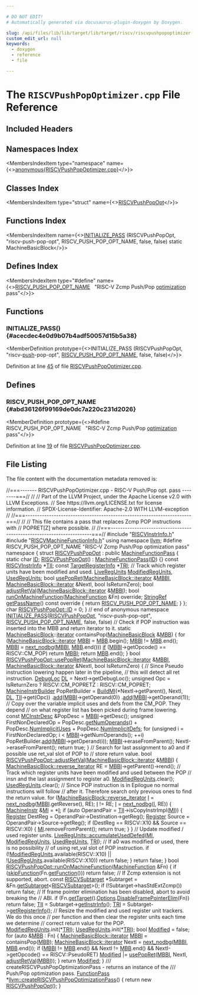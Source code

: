 ```yaml
---

# DO NOT EDIT!
# Automatically generated via docusaurus-plugin-doxygen by Doxygen.

slug: /api/files/lib/lib/target/lib/target/riscv/riscvpushpopoptimizer-cpp
custom_edit_url: null
keywords:
  - doxygen
  - reference
  - file

---
```





# The `RISCVPushPopOptimizer.cpp` File Reference

<DoxygenPage pluginConfig={pluginConfig}>



## Included Headers

<IncludesList>
<IncludesListItem
  filePath="RISCVInstrInfo.h"
  permalink="/docs/api/files/lib/lib/target/lib/target/riscv/riscvinstrinfo-h"
  isLocal="true" />
<IncludesListItem
  filePath="RISCVMachineFunctionInfo.h"
  permalink="/docs/api/files/lib/lib/target/lib/target/riscv/riscvmachinefunctioninfo-h"
  isLocal="true" />
</IncludesList>

## Namespaces Index

<MembersIndex>

<MembersIndexItem
  type="namespace"
  name={<><a href="/docs/api/namespaces/anonymous-riscvpushpopoptimizer-cpp-">anonymous&#123;RISCVPushPopOptimizer.cpp&#125;</a></>}>
</MembersIndexItem>

</MembersIndex>

## Classes Index

<MembersIndex>

<MembersIndexItem
  type="struct"
  name={<><a href="/docs/api/structs/anonymous-namespace-riscvpushpopoptimizer-cpp-/riscvpushpopopt">RISCVPushPopOpt</a></>}>
</MembersIndexItem>

</MembersIndex>

## Functions Index

<MembersIndex>

<MembersIndexItem
  name={<><a href="#acecdec4e0d9b07b4adf50057d15b5a38">INITIALIZE&#95;PASS</a> (RISCVPushPopOpt, &quot;riscv-push-pop-opt&quot;, RISCV&#95;PUSH&#95;POP&#95;OPT&#95;NAME, false, false) static MachineBasicBlock</>}>
</MembersIndexItem>

</MembersIndex>

## Defines Index

<MembersIndex>

<MembersIndexItem
  type="#define"
  name={<><a href="#abd36126f99169de0dc7a220c231d2026">RISCV&#95;PUSH&#95;POP&#95;OPT&#95;NAME</a>&nbsp;&nbsp;&nbsp;&quot;RISC-V Zcmp Push/Pop <a href="/docs/api/files/lib/lib/target/lib/target/hexagon/hexagonconstextenders-cpp/#a43d54efefb64441d158c7ee76c121c7a">optimization</a> pass&quot;</>}>
</MembersIndexItem>

</MembersIndex>


<SectionDefinition>

## Functions

### INITIALIZE&#95;PASS() {#acecdec4e0d9b07b4adf50057d15b5a38}

<MemberDefinition
  prototype={<>INITIALIZE&#95;PASS (RISCVPushPopOpt, &quot;riscv-<a href="/docs/api/files/lib/lib/remarks/bitstreamremarkserializer-cpp/#a720622fc32fd2435f7726d832d851ea6">push</a>-pop-opt&quot;, <a href="#abd36126f99169de0dc7a220c231d2026">RISCV&#95;PUSH&#95;POP&#95;OPT&#95;NAME</a>, false, false)</>}>

Definition at line <a href="#l00045">45</a> of file <a href="/docs/api/files/lib/lib/target/lib/target/riscv/riscvpushpopoptimizer-cpp">RISCVPushPopOptimizer.cpp</a>.
</MemberDefinition>

</SectionDefinition>

<SectionDefinition>

## Defines

### RISCV&#95;PUSH&#95;POP&#95;OPT&#95;NAME {#abd36126f99169de0dc7a220c231d2026}

<MemberDefinition
  prototype={<>#define RISCV&#95;PUSH&#95;POP&#95;OPT&#95;NAME&nbsp;&nbsp;&nbsp;&quot;RISC-V Zcmp Push/Pop <a href="/docs/api/files/lib/lib/target/lib/target/hexagon/hexagonconstextenders-cpp/#a43d54efefb64441d158c7ee76c121c7a">optimization</a> pass&quot;</>}>

Definition at line <a href="#l00019">19</a> of file <a href="/docs/api/files/lib/lib/target/lib/target/riscv/riscvpushpopoptimizer-cpp">RISCVPushPopOptimizer.cpp</a>.
</MemberDefinition>

</SectionDefinition>

## File Listing

The file content with the documentation metadata removed is:

<ProgramListing>

<Link id="l00001" /><CodeLine lineNumber="1"><span class="doxyHighlightComment">//===------- RISCVPushPopOptimizer.cpp - RISC-V Push/Pop opt. pass --------===//</span></CodeLine>
<Link id="l00002" /><CodeLine lineNumber="2"><span class="doxyHighlightComment">//</span></CodeLine>
<Link id="l00003" /><CodeLine lineNumber="3"><span class="doxyHighlightComment">// Part of the LLVM Project, under the Apache License v2.0 with LLVM Exceptions.</span></CodeLine>
<Link id="l00004" /><CodeLine lineNumber="4"><span class="doxyHighlightComment">// See https://llvm.org/LICENSE.txt for license information.</span></CodeLine>
<Link id="l00005" /><CodeLine lineNumber="5"><span class="doxyHighlightComment">// SPDX-License-Identifier: Apache-2.0 WITH LLVM-exception</span></CodeLine>
<Link id="l00006" /><CodeLine lineNumber="6"><span class="doxyHighlightComment">//</span></CodeLine>
<Link id="l00007" /><CodeLine lineNumber="7"><span class="doxyHighlightComment">//===----------------------------------------------------------------------===//</span></CodeLine>
<Link id="l00008" /><CodeLine lineNumber="8"><span class="doxyHighlightComment">//</span></CodeLine>
<Link id="l00009" /><CodeLine lineNumber="9"><span class="doxyHighlightComment">// This file contains a pass that replaces Zcmp POP instructions with</span></CodeLine>
<Link id="l00010" /><CodeLine lineNumber="10"><span class="doxyHighlightComment">// POPRET&#91;Z&#93; where possible.</span></CodeLine>
<Link id="l00011" /><CodeLine lineNumber="11"><span class="doxyHighlightComment">//</span></CodeLine>
<Link id="l00012" /><CodeLine lineNumber="12"><span class="doxyHighlightComment">//===----------------------------------------------------------------------===//</span></CodeLine>
<Link id="l00013" /><CodeLine lineNumber="13"></CodeLine>
<Link id="l00014" /><CodeLine lineNumber="14"><span class="doxyHighlightPreprocessor">#include &quot;<a href="/docs/api/files/lib/lib/target/lib/target/riscv/riscvinstrinfo-h">RISCVInstrInfo.h</a>&quot;</span></CodeLine>
<Link id="l00015" /><CodeLine lineNumber="15"><span class="doxyHighlightPreprocessor">#include &quot;<a href="/docs/api/files/lib/lib/target/lib/target/riscv/riscvmachinefunctioninfo-h">RISCVMachineFunctionInfo.h</a>&quot;</span></CodeLine>
<Link id="l00016" /><CodeLine lineNumber="16"></CodeLine>
<Link id="l00017" /><CodeLine lineNumber="17"><span class="doxyHighlightKeyword">using namespace </span><span class="doxyHighlight"><a href="/docs/api/namespaces/llvm">llvm</a>;</span></CodeLine>
<Link id="l00018" /><CodeLine lineNumber="18"></CodeLine>
<Link id="l00019" /><CodeLine lineNumber="19" lineLink="#abd36126f99169de0dc7a220c231d2026"><span class="doxyHighlightPreprocessor">#define RISCV&#95;PUSH&#95;POP&#95;OPT&#95;NAME &quot;RISC-V Zcmp Push/Pop optimization pass&quot;</span></CodeLine>
<Link id="l00020" /><CodeLine lineNumber="20"></CodeLine>
<Link id="l00021" /><CodeLine lineNumber="21" lineLink="/docs/api/namespaces/anonymous-riscvpushpopoptimizer-cpp-"><span class="doxyHighlightKeyword">namespace </span><span class="doxyHighlight">&#123;</span></CodeLine>
<Link id="l00022" /><CodeLine lineNumber="22" lineLink="/docs/api/structs/anonymous-namespace-riscvpushpopoptimizer-cpp-/riscvpushpopopt"><span class="doxyHighlightKeyword">struct </span><span class="doxyHighlight"><a href="/docs/api/structs/anonymous-namespace-riscvpushpopoptimizer-cpp-/riscvpushpopopt/#aca2deec271394d33c245586cde17acf7">RISCVPushPopOpt</a> : </span><span class="doxyHighlightKeyword">public</span><span class="doxyHighlight"> <a href="/docs/api/classes/llvm/machinefunctionpass/#a29c81d2386f4a727c6d33413807530c8">MachineFunctionPass</a> &#123;</span></CodeLine>
<Link id="l00023" /><CodeLine lineNumber="23" lineLink="/docs/api/structs/anonymous-namespace-riscvpushpopoptimizer-cpp-/riscvpushpopopt/#ac82fb11a7eeb914639dca284e7ea9cb8"><span class="doxyHighlight">  </span><span class="doxyHighlightKeyword">static</span><span class="doxyHighlight"> </span><span class="doxyHighlightKeywordType">char</span><span class="doxyHighlight"> <a href="/docs/api/structs/anonymous-namespace-riscvpushpopoptimizer-cpp-/riscvpushpopopt/#ac82fb11a7eeb914639dca284e7ea9cb8">ID</a>;</span></CodeLine>
<Link id="l00024" /><CodeLine lineNumber="24"></CodeLine>
<Link id="l00025" /><CodeLine lineNumber="25" lineLink="/docs/api/structs/anonymous-namespace-riscvpushpopoptimizer-cpp-/riscvpushpopopt/#aca2deec271394d33c245586cde17acf7"><span class="doxyHighlight">  <a href="/docs/api/structs/anonymous-namespace-riscvpushpopoptimizer-cpp-/riscvpushpopopt/#aca2deec271394d33c245586cde17acf7">RISCVPushPopOpt</a>() : <a href="/docs/api/classes/llvm/machinefunctionpass/#a29c81d2386f4a727c6d33413807530c8">MachineFunctionPass</a>(<a href="/docs/api/structs/anonymous-namespace-riscvpushpopoptimizer-cpp-/riscvpushpopopt/#ac82fb11a7eeb914639dca284e7ea9cb8">ID</a>) &#123;&#125;</span></CodeLine>
<Link id="l00026" /><CodeLine lineNumber="26"></CodeLine>
<Link id="l00027" /><CodeLine lineNumber="27" lineLink="/docs/api/structs/anonymous-namespace-riscvpushpopoptimizer-cpp-/riscvpushpopopt/#ab187916d4d9b27e99631d7821267dd0a"><span class="doxyHighlight">  </span><span class="doxyHighlightKeyword">const</span><span class="doxyHighlight"> <a href="/docs/api/classes/llvm/riscvinstrinfo">RISCVInstrInfo</a> &#42;<a href="/docs/api/structs/anonymous-namespace-riscvpushpopoptimizer-cpp-/riscvpushpopopt/#ab187916d4d9b27e99631d7821267dd0a">TII</a>;</span></CodeLine>
<Link id="l00028" /><CodeLine lineNumber="28" lineLink="/docs/api/structs/anonymous-namespace-riscvpushpopoptimizer-cpp-/riscvpushpopopt/#a9ae4b2c7ac3ea57ae3425292f4c8d0d4"><span class="doxyHighlight">  </span><span class="doxyHighlightKeyword">const</span><span class="doxyHighlight"> <a href="/docs/api/classes/llvm/targetregisterinfo">TargetRegisterInfo</a> &#42;<a href="/docs/api/structs/anonymous-namespace-riscvpushpopoptimizer-cpp-/riscvpushpopopt/#a9ae4b2c7ac3ea57ae3425292f4c8d0d4">TRI</a>;</span></CodeLine>
<Link id="l00029" /><CodeLine lineNumber="29"></CodeLine>
<Link id="l00030" /><CodeLine lineNumber="30"><span class="doxyHighlight">  </span><span class="doxyHighlightComment">// Track which register units have been modified and used.</span></CodeLine>
<Link id="l00031" /><CodeLine lineNumber="31" lineLink="/docs/api/structs/anonymous-namespace-riscvpushpopoptimizer-cpp-/riscvpushpopopt/#a347113dba77ab072347fdd6a5e4a876f"><span class="doxyHighlight">  <a href="/docs/api/classes/llvm/liveregunits">LiveRegUnits</a> <a href="/docs/api/structs/anonymous-namespace-riscvpushpopoptimizer-cpp-/riscvpushpopopt/#a347113dba77ab072347fdd6a5e4a876f">ModifiedRegUnits</a>, <a href="/docs/api/structs/anonymous-namespace-riscvpushpopoptimizer-cpp-/riscvpushpopopt/#ab12f0fa00bf98dae22174e01baa897ff">UsedRegUnits</a>;</span></CodeLine>
<Link id="l00032" /><CodeLine lineNumber="32"></CodeLine>
<Link id="l00033" /><CodeLine lineNumber="33"><span class="doxyHighlight">  </span><span class="doxyHighlightKeywordType">bool</span><span class="doxyHighlight"> <a href="/docs/api/structs/anonymous-namespace-riscvpushpopoptimizer-cpp-/riscvpushpopopt/#a9c82d545821ce74a71125df227cde299">usePopRet</a>(<a href="/docs/api/classes/llvm/machinebasicblock/#ae34c996b58df9b9ce6695a0c8b70c533">MachineBasicBlock::iterator</a> &amp;<a href="/docs/api/files/lib/lib/target/lib/target/arm/armslshardening-cpp/#ad5f691fdc1a09aaf6df5fef958b35a3d">MBBI</a>,</span></CodeLine>
<Link id="l00034" /><CodeLine lineNumber="34"><span class="doxyHighlight">                 <a href="/docs/api/classes/llvm/machinebasicblock/#ae34c996b58df9b9ce6695a0c8b70c533">MachineBasicBlock::iterator</a> &amp;NextI, </span><span class="doxyHighlightKeywordType">bool</span><span class="doxyHighlight"> IsReturnZero);</span></CodeLine>
<Link id="l00035" /><CodeLine lineNumber="35"><span class="doxyHighlight">  </span><span class="doxyHighlightKeywordType">bool</span><span class="doxyHighlight"> <a href="/docs/api/structs/anonymous-namespace-riscvpushpopoptimizer-cpp-/riscvpushpopopt/#ac6bfa516458b5082ed19852b929836f1">adjustRetVal</a>(<a href="/docs/api/classes/llvm/machinebasicblock/#ae34c996b58df9b9ce6695a0c8b70c533">MachineBasicBlock::iterator</a> &amp;<a href="/docs/api/files/lib/lib/target/lib/target/arm/armslshardening-cpp/#ad5f691fdc1a09aaf6df5fef958b35a3d">MBBI</a>);</span></CodeLine>
<Link id="l00036" /><CodeLine lineNumber="36"><span class="doxyHighlight">  </span><span class="doxyHighlightKeywordType">bool</span><span class="doxyHighlight"> <a href="/docs/api/structs/anonymous-namespace-riscvpushpopoptimizer-cpp-/riscvpushpopopt/#a26b78c90211732e17d6b4d5adede3d62">runOnMachineFunction</a>(<a href="/docs/api/classes/llvm/machinefunction">MachineFunction</a> &amp;Fn) </span><span class="doxyHighlightKeyword">override</span><span class="doxyHighlight">;</span></CodeLine>
<Link id="l00037" /><CodeLine lineNumber="37"></CodeLine>
<Link id="l00038" /><CodeLine lineNumber="38" lineLink="/docs/api/structs/anonymous-namespace-riscvpushpopoptimizer-cpp-/riscvpushpopopt/#ade068b2b547e94c2e53f245c4a7494e7"><span class="doxyHighlight">  <a href="/docs/api/classes/llvm/stringref">StringRef</a> <a href="/docs/api/structs/anonymous-namespace-riscvpushpopoptimizer-cpp-/riscvpushpopopt/#ade068b2b547e94c2e53f245c4a7494e7">getPassName</a>()</span><span class="doxyHighlightKeyword"> const override </span><span class="doxyHighlight">&#123; </span><span class="doxyHighlightKeywordFlow">return</span><span class="doxyHighlight"> <a href="#abd36126f99169de0dc7a220c231d2026">RISCV&#95;PUSH&#95;POP&#95;OPT&#95;NAME</a>; &#125;</span></CodeLine>
<Link id="l00039" /><CodeLine lineNumber="39"><span class="doxyHighlight">&#125;;</span></CodeLine>
<Link id="l00040" /><CodeLine lineNumber="40"></CodeLine>
<Link id="l00041" /><CodeLine lineNumber="41"><span class="doxyHighlightKeywordType">char</span><span class="doxyHighlight"> <a href="/docs/api/structs/anonymous-namespace-riscvpushpopoptimizer-cpp-/riscvpushpopopt/#ac82fb11a7eeb914639dca284e7ea9cb8">RISCVPushPopOpt::ID</a> = 0;</span></CodeLine>
<Link id="l00042" /><CodeLine lineNumber="42"></CodeLine>
<Link id="l00043" /><CodeLine lineNumber="43"><span class="doxyHighlight">&#125; </span><span class="doxyHighlightComment">// end of anonymous namespace</span></CodeLine>
<Link id="l00044" /><CodeLine lineNumber="44"></CodeLine>
<Link id="l00045" /><CodeLine lineNumber="45" lineLink="#acecdec4e0d9b07b4adf50057d15b5a38"><span class="doxyHighlight"><a href="/docs/api/files/include/include/llvm/passsupport-h/#af807c9595d50b45c0008924c4679c85c">INITIALIZE&#95;PASS</a>(<a href="/docs/api/structs/anonymous-namespace-riscvpushpopoptimizer-cpp-/riscvpushpopopt/#aca2deec271394d33c245586cde17acf7">RISCVPushPopOpt</a>, </span><span class="doxyHighlightStringLiteral">&quot;riscv-push-pop-opt&quot;</span><span class="doxyHighlight">, <a href="#abd36126f99169de0dc7a220c231d2026">RISCV&#95;PUSH&#95;POP&#95;OPT&#95;NAME</a>,</span></CodeLine>
<Link id="l00046" /><CodeLine lineNumber="46"><span class="doxyHighlight">                </span><span class="doxyHighlightKeyword">false</span><span class="doxyHighlight">, </span><span class="doxyHighlightKeyword">false</span><span class="doxyHighlight">)</span></CodeLine>
<Link id="l00047" /><CodeLine lineNumber="47"></CodeLine>
<Link id="l00048" /><CodeLine lineNumber="48"><span class="doxyHighlightComment">// Check if POP instruction was inserted into the MBB and return iterator to it.</span></CodeLine>
<Link id="l00049" /><CodeLine lineNumber="49"><span class="doxyHighlight">static <a href="/docs/api/classes/llvm/machinebasicblock">MachineBasicBlock</a>::<a href="/docs/api/classes/llvm/iplist">iterator</a> containsPop(<a href="/docs/api/classes/llvm/machinebasicblock">MachineBasicBlock</a> &amp;<a href="/docs/api/files/lib/lib/target/lib/target/arm/armslshardening-cpp/#a5958512eae2979bd2eb383977996a600">MBB</a>) &#123;</span></CodeLine>
<Link id="l00050" /><CodeLine lineNumber="50"><span class="doxyHighlight">  </span><span class="doxyHighlightKeywordFlow">for</span><span class="doxyHighlight"> (<a href="/docs/api/classes/llvm/machinebasicblock/#ae34c996b58df9b9ce6695a0c8b70c533">MachineBasicBlock::iterator</a> <a href="/docs/api/files/lib/lib/target/lib/target/arm/armslshardening-cpp/#ad5f691fdc1a09aaf6df5fef958b35a3d">MBBI</a> = <a href="/docs/api/files/lib/lib/target/lib/target/arm/armslshardening-cpp/#a5958512eae2979bd2eb383977996a600">MBB</a>.begin(); <a href="/docs/api/files/lib/lib/target/lib/target/arm/armslshardening-cpp/#ad5f691fdc1a09aaf6df5fef958b35a3d">MBBI</a> != <a href="/docs/api/files/lib/lib/target/lib/target/arm/armslshardening-cpp/#a5958512eae2979bd2eb383977996a600">MBB</a>.end();</span></CodeLine>
<Link id="l00051" /><CodeLine lineNumber="51"><span class="doxyHighlight">       <a href="/docs/api/files/lib/lib/target/lib/target/arm/armslshardening-cpp/#ad5f691fdc1a09aaf6df5fef958b35a3d">MBBI</a> = <a href="/docs/api/namespaces/llvm/#a0270bdca4aeb43f39bf91c900a398057">next&#95;nodbg</a>(<a href="/docs/api/files/lib/lib/target/lib/target/arm/armslshardening-cpp/#ad5f691fdc1a09aaf6df5fef958b35a3d">MBBI</a>, <a href="/docs/api/files/lib/lib/target/lib/target/arm/armslshardening-cpp/#a5958512eae2979bd2eb383977996a600">MBB</a>.end()))</span></CodeLine>
<Link id="l00052" /><CodeLine lineNumber="52"><span class="doxyHighlight">    <a href="/docs/api/files/lib/lib/passes/passbuilderbindings-cpp/#acdfbcf188e2d4a80837e89de2ccdffab">if</a> (<a href="/docs/api/files/lib/lib/target/lib/target/arm/armslshardening-cpp/#ad5f691fdc1a09aaf6df5fef958b35a3d">MBBI</a>-&gt;getOpcode() == RISCV::CM&#95;POP)</span></CodeLine>
<Link id="l00053" /><CodeLine lineNumber="53"><span class="doxyHighlight">      </span><span class="doxyHighlightKeywordFlow">return</span><span class="doxyHighlight"> <a href="/docs/api/files/lib/lib/target/lib/target/arm/armslshardening-cpp/#ad5f691fdc1a09aaf6df5fef958b35a3d">MBBI</a>;</span></CodeLine>
<Link id="l00054" /><CodeLine lineNumber="54"></CodeLine>
<Link id="l00055" /><CodeLine lineNumber="55"><span class="doxyHighlight">  </span><span class="doxyHighlightKeywordFlow">return</span><span class="doxyHighlight"> <a href="/docs/api/files/lib/lib/target/lib/target/arm/armslshardening-cpp/#a5958512eae2979bd2eb383977996a600">MBB</a>.end();</span></CodeLine>
<Link id="l00056" /><CodeLine lineNumber="56"><span class="doxyHighlight">&#125;</span></CodeLine>
<Link id="l00057" /><CodeLine lineNumber="57"></CodeLine>
<Link id="l00058" /><CodeLine lineNumber="58" lineLink="/docs/api/structs/anonymous-namespace-riscvpushpopoptimizer-cpp-/riscvpushpopopt/#a9c82d545821ce74a71125df227cde299"><span class="doxyHighlightKeywordType">bool</span><span class="doxyHighlight"> <a href="/docs/api/structs/anonymous-namespace-riscvpushpopoptimizer-cpp-/riscvpushpopopt/#a9c82d545821ce74a71125df227cde299">RISCVPushPopOpt::usePopRet</a>(<a href="/docs/api/classes/llvm/machinebasicblock/#ae34c996b58df9b9ce6695a0c8b70c533">MachineBasicBlock::iterator</a> &amp;<a href="/docs/api/files/lib/lib/target/lib/target/arm/armslshardening-cpp/#ad5f691fdc1a09aaf6df5fef958b35a3d">MBBI</a>,</span></CodeLine>
<Link id="l00059" /><CodeLine lineNumber="59"><span class="doxyHighlight">                                <a href="/docs/api/classes/llvm/machinebasicblock/#ae34c996b58df9b9ce6695a0c8b70c533">MachineBasicBlock::iterator</a> &amp;NextI,</span></CodeLine>
<Link id="l00060" /><CodeLine lineNumber="60"><span class="doxyHighlight">                                </span><span class="doxyHighlightKeywordType">bool</span><span class="doxyHighlight"> IsReturnZero) &#123;</span></CodeLine>
<Link id="l00061" /><CodeLine lineNumber="61"><span class="doxyHighlight">  </span><span class="doxyHighlightComment">// Since Pseudo instruction lowering happen later in the pipeline,</span></CodeLine>
<Link id="l00062" /><CodeLine lineNumber="62"><span class="doxyHighlight">  </span><span class="doxyHighlightComment">// this will detect all ret instruction.</span></CodeLine>
<Link id="l00063" /><CodeLine lineNumber="63"><span class="doxyHighlight">  <a href="/docs/api/classes/llvm/debugloc">DebugLoc</a> <a href="/docs/api/files/lib/lib/target/lib/target/arm/armslshardening-cpp/#ad467c4ab9119043f9b7750ab986be61a">DL</a> = NextI-&gt;getDebugLoc();</span></CodeLine>
<Link id="l00064" /><CodeLine lineNumber="64"><span class="doxyHighlight">  </span><span class="doxyHighlightKeywordType">unsigned</span><span class="doxyHighlight"> Opc = IsReturnZero ? RISCV::CM&#95;POPRETZ : RISCV::CM&#95;POPRET;</span></CodeLine>
<Link id="l00065" /><CodeLine lineNumber="65"><span class="doxyHighlight">  <a href="/docs/api/classes/llvm/machineinstrbuilder">MachineInstrBuilder</a> PopRetBuilder =</span></CodeLine>
<Link id="l00066" /><CodeLine lineNumber="66"><span class="doxyHighlight">      <a href="/docs/api/namespaces/llvm/#a17e04afcf0c5efeb0eb6a9a45287b5e4">BuildMI</a>(&#42;NextI-&gt;getParent(), NextI, <a href="/docs/api/files/lib/lib/target/lib/target/arm/armslshardening-cpp/#ad467c4ab9119043f9b7750ab986be61a">DL</a>, <a href="/docs/api/structs/anonymous-namespace-riscvpushpopoptimizer-cpp-/riscvpushpopopt/#ab187916d4d9b27e99631d7821267dd0a">TII</a>-&gt;get(Opc))</span></CodeLine>
<Link id="l00067" /><CodeLine lineNumber="67"><span class="doxyHighlight">          .<a href="/docs/api/classes/llvm/machineinstrbuilder/#a713eab58694282971c413a0d6de5975c">add</a>(<a href="/docs/api/files/lib/lib/target/lib/target/arm/armslshardening-cpp/#ad5f691fdc1a09aaf6df5fef958b35a3d">MBBI</a>-&gt;getOperand(0))</span></CodeLine>
<Link id="l00068" /><CodeLine lineNumber="68"><span class="doxyHighlight">          .<a href="/docs/api/classes/llvm/machineinstrbuilder/#a713eab58694282971c413a0d6de5975c">add</a>(<a href="/docs/api/files/lib/lib/target/lib/target/arm/armslshardening-cpp/#ad5f691fdc1a09aaf6df5fef958b35a3d">MBBI</a>-&gt;getOperand(1));</span></CodeLine>
<Link id="l00069" /><CodeLine lineNumber="69"></CodeLine>
<Link id="l00070" /><CodeLine lineNumber="70"><span class="doxyHighlight">  </span><span class="doxyHighlightComment">// Copy over the variable implicit uses and defs from the CM&#95;POP. They depend</span></CodeLine>
<Link id="l00071" /><CodeLine lineNumber="71"><span class="doxyHighlight">  </span><span class="doxyHighlightComment">// on what register list has been picked during frame lowering.</span></CodeLine>
<Link id="l00072" /><CodeLine lineNumber="72"><span class="doxyHighlight">  </span><span class="doxyHighlightKeyword">const</span><span class="doxyHighlight"> <a href="/docs/api/classes/llvm/mcinstrdesc">MCInstrDesc</a> &amp;PopDesc = <a href="/docs/api/files/lib/lib/target/lib/target/arm/armslshardening-cpp/#ad5f691fdc1a09aaf6df5fef958b35a3d">MBBI</a>-&gt;getDesc();</span></CodeLine>
<Link id="l00073" /><CodeLine lineNumber="73"><span class="doxyHighlight">  </span><span class="doxyHighlightKeywordType">unsigned</span><span class="doxyHighlight"> FirstNonDeclaredOp = PopDesc.<a href="/docs/api/classes/llvm/mcinstrdesc/#a0ca904e64ee29c8812ed34e632d3c947">getNumOperands</a>() +</span></CodeLine>
<Link id="l00074" /><CodeLine lineNumber="74"><span class="doxyHighlight">                                PopDesc.<a href="/docs/api/classes/llvm/mcinstrdesc/#a0213025f97776e13649b1136bae07524">NumImplicitUses</a> +</span></CodeLine>
<Link id="l00075" /><CodeLine lineNumber="75"><span class="doxyHighlight">                                PopDesc.<a href="/docs/api/classes/llvm/mcinstrdesc/#a0d45da21f713463669876b3efeaeb95a">NumImplicitDefs</a>;</span></CodeLine>
<Link id="l00076" /><CodeLine lineNumber="76"><span class="doxyHighlight">  </span><span class="doxyHighlightKeywordFlow">for</span><span class="doxyHighlight"> (</span><span class="doxyHighlightKeywordType">unsigned</span><span class="doxyHighlight"> i = FirstNonDeclaredOp; i &lt; <a href="/docs/api/files/lib/lib/target/lib/target/arm/armslshardening-cpp/#ad5f691fdc1a09aaf6df5fef958b35a3d">MBBI</a>-&gt;getNumOperands(); ++i)</span></CodeLine>
<Link id="l00077" /><CodeLine lineNumber="77"><span class="doxyHighlight">    PopRetBuilder.<a href="/docs/api/classes/llvm/machineinstrbuilder/#a713eab58694282971c413a0d6de5975c">add</a>(<a href="/docs/api/files/lib/lib/target/lib/target/arm/armslshardening-cpp/#ad5f691fdc1a09aaf6df5fef958b35a3d">MBBI</a>-&gt;getOperand(i));</span></CodeLine>
<Link id="l00078" /><CodeLine lineNumber="78"></CodeLine>
<Link id="l00079" /><CodeLine lineNumber="79"><span class="doxyHighlight">  <a href="/docs/api/files/lib/lib/target/lib/target/arm/armslshardening-cpp/#ad5f691fdc1a09aaf6df5fef958b35a3d">MBBI</a>-&gt;eraseFromParent();</span></CodeLine>
<Link id="l00080" /><CodeLine lineNumber="80"><span class="doxyHighlight">  NextI-&gt;eraseFromParent();</span></CodeLine>
<Link id="l00081" /><CodeLine lineNumber="81"><span class="doxyHighlight">  </span><span class="doxyHighlightKeywordFlow">return</span><span class="doxyHighlight"> </span><span class="doxyHighlightKeyword">true</span><span class="doxyHighlight">;</span></CodeLine>
<Link id="l00082" /><CodeLine lineNumber="82"><span class="doxyHighlight">&#125;</span></CodeLine>
<Link id="l00083" /><CodeLine lineNumber="83"></CodeLine>
<Link id="l00084" /><CodeLine lineNumber="84"><span class="doxyHighlightComment">// Search for last assignment to a0 and if possible use ret&#95;val slot of POP to</span></CodeLine>
<Link id="l00085" /><CodeLine lineNumber="85"><span class="doxyHighlightComment">// store return value.</span></CodeLine>
<Link id="l00086" /><CodeLine lineNumber="86" lineLink="/docs/api/structs/anonymous-namespace-riscvpushpopoptimizer-cpp-/riscvpushpopopt/#ac6bfa516458b5082ed19852b929836f1"><span class="doxyHighlightKeywordType">bool</span><span class="doxyHighlight"> <a href="/docs/api/structs/anonymous-namespace-riscvpushpopoptimizer-cpp-/riscvpushpopopt/#ac6bfa516458b5082ed19852b929836f1">RISCVPushPopOpt::adjustRetVal</a>(<a href="/docs/api/classes/llvm/machinebasicblock/#ae34c996b58df9b9ce6695a0c8b70c533">MachineBasicBlock::iterator</a> &amp;<a href="/docs/api/files/lib/lib/target/lib/target/arm/armslshardening-cpp/#ad5f691fdc1a09aaf6df5fef958b35a3d">MBBI</a>) &#123;</span></CodeLine>
<Link id="l00087" /><CodeLine lineNumber="87"><span class="doxyHighlight">  <a href="/docs/api/classes/llvm/machinebasicblock/#abada92f8cd2854d2b747f14c4a7be0ed">MachineBasicBlock::reverse&#95;iterator</a> RE = <a href="/docs/api/files/lib/lib/target/lib/target/arm/armslshardening-cpp/#ad5f691fdc1a09aaf6df5fef958b35a3d">MBBI</a>-&gt;getParent()-&gt;rend();</span></CodeLine>
<Link id="l00088" /><CodeLine lineNumber="88"><span class="doxyHighlight">  </span><span class="doxyHighlightComment">// Track which register units have been modified and used between the POP</span></CodeLine>
<Link id="l00089" /><CodeLine lineNumber="89"><span class="doxyHighlight">  </span><span class="doxyHighlightComment">// insn and the last assignment to register a0.</span></CodeLine>
<Link id="l00090" /><CodeLine lineNumber="90"><span class="doxyHighlight">  <a href="/docs/api/structs/anonymous-namespace-riscvpushpopoptimizer-cpp-/riscvpushpopopt/#a347113dba77ab072347fdd6a5e4a876f">ModifiedRegUnits</a>.clear();</span></CodeLine>
<Link id="l00091" /><CodeLine lineNumber="91"><span class="doxyHighlight">  <a href="/docs/api/structs/anonymous-namespace-riscvpushpopoptimizer-cpp-/riscvpushpopopt/#ab12f0fa00bf98dae22174e01baa897ff">UsedRegUnits</a>.clear();</span></CodeLine>
<Link id="l00092" /><CodeLine lineNumber="92"><span class="doxyHighlight">  </span><span class="doxyHighlightComment">// Since POP instruction is in Epilogue no normal instructions will follow</span></CodeLine>
<Link id="l00093" /><CodeLine lineNumber="93"><span class="doxyHighlight">  </span><span class="doxyHighlightComment">// after it. Therefore search only previous ones to find the return value.</span></CodeLine>
<Link id="l00094" /><CodeLine lineNumber="94"><span class="doxyHighlight">  </span><span class="doxyHighlightKeywordFlow">for</span><span class="doxyHighlight"> (<a href="/docs/api/classes/llvm/machinebasicblock/#abada92f8cd2854d2b747f14c4a7be0ed">MachineBasicBlock::reverse&#95;iterator</a> <a href="/docs/api/files/lib/lib/support/md5-cpp/#ac0eafdc9ee161b71e7af98af736952fd">I</a> =</span></CodeLine>
<Link id="l00095" /><CodeLine lineNumber="95"><span class="doxyHighlight">           <a href="/docs/api/namespaces/llvm/#a0270bdca4aeb43f39bf91c900a398057">next&#95;nodbg</a>(<a href="/docs/api/files/lib/lib/target/lib/target/arm/armslshardening-cpp/#ad5f691fdc1a09aaf6df5fef958b35a3d">MBBI</a>.getReverse(), RE);</span></CodeLine>
<Link id="l00096" /><CodeLine lineNumber="96"><span class="doxyHighlight">       <a href="/docs/api/files/lib/lib/support/md5-cpp/#ac0eafdc9ee161b71e7af98af736952fd">I</a> != RE; <a href="/docs/api/files/lib/lib/support/md5-cpp/#ac0eafdc9ee161b71e7af98af736952fd">I</a> = <a href="/docs/api/namespaces/llvm/#a0270bdca4aeb43f39bf91c900a398057">next&#95;nodbg</a>(<a href="/docs/api/files/lib/lib/support/md5-cpp/#ac0eafdc9ee161b71e7af98af736952fd">I</a>, RE)) &#123;</span></CodeLine>
<Link id="l00097" /><CodeLine lineNumber="97"><span class="doxyHighlight">    <a href="/docs/api/classes/llvm/machineinstr">MachineInstr</a> &amp;<a href="/docs/api/files/lib/lib/codegen/lib/codegen/globalisel/irtranslator-cpp/#abe44dfdea65b4f7e11e0a608ab708b76">MI</a> = &#42;<a href="/docs/api/files/lib/lib/support/md5-cpp/#ac0eafdc9ee161b71e7af98af736952fd">I</a>;</span></CodeLine>
<Link id="l00098" /><CodeLine lineNumber="98"><span class="doxyHighlight">    </span><span class="doxyHighlightKeywordFlow">if</span><span class="doxyHighlight"> (</span><span class="doxyHighlightKeyword">auto</span><span class="doxyHighlight"> OperandPair = <a href="/docs/api/structs/anonymous-namespace-riscvpushpopoptimizer-cpp-/riscvpushpopopt/#ab187916d4d9b27e99631d7821267dd0a">TII</a>-&gt;isCopyInstrImpl(<a href="/docs/api/files/lib/lib/codegen/lib/codegen/globalisel/irtranslator-cpp/#abe44dfdea65b4f7e11e0a608ab708b76">MI</a>)) &#123;</span></CodeLine>
<Link id="l00099" /><CodeLine lineNumber="99"><span class="doxyHighlight">      <a href="/docs/api/classes/llvm/register">Register</a> DestReg = OperandPair-&gt;Destination-&gt;getReg();</span></CodeLine>
<Link id="l00100" /><CodeLine lineNumber="100"><span class="doxyHighlight">      <a href="/docs/api/classes/llvm/register">Register</a> Source = OperandPair-&gt;Source-&gt;getReg();</span></CodeLine>
<Link id="l00101" /><CodeLine lineNumber="101"><span class="doxyHighlight">      </span><span class="doxyHighlightKeywordFlow">if</span><span class="doxyHighlight"> (DestReg == RISCV::X10 &amp;&amp; Source == RISCV::X0) &#123;</span></CodeLine>
<Link id="l00102" /><CodeLine lineNumber="102"><span class="doxyHighlight">        <a href="/docs/api/files/lib/lib/codegen/lib/codegen/globalisel/irtranslator-cpp/#abe44dfdea65b4f7e11e0a608ab708b76">MI</a>.removeFromParent();</span></CodeLine>
<Link id="l00103" /><CodeLine lineNumber="103"><span class="doxyHighlight">        </span><span class="doxyHighlightKeywordFlow">return</span><span class="doxyHighlight"> </span><span class="doxyHighlightKeyword">true</span><span class="doxyHighlight">;</span></CodeLine>
<Link id="l00104" /><CodeLine lineNumber="104"><span class="doxyHighlight">      &#125;</span></CodeLine>
<Link id="l00105" /><CodeLine lineNumber="105"><span class="doxyHighlight">    &#125;</span></CodeLine>
<Link id="l00106" /><CodeLine lineNumber="106"><span class="doxyHighlight">    </span><span class="doxyHighlightComment">// Update modified / used register units.</span></CodeLine>
<Link id="l00107" /><CodeLine lineNumber="107"><span class="doxyHighlight">    <a href="/docs/api/classes/llvm/liveregunits/#a06c3c14971a6414e21bf3a0a2652de0f">LiveRegUnits::accumulateUsedDefed</a>(<a href="/docs/api/files/lib/lib/codegen/lib/codegen/globalisel/irtranslator-cpp/#abe44dfdea65b4f7e11e0a608ab708b76">MI</a>, <a href="/docs/api/structs/anonymous-namespace-riscvpushpopoptimizer-cpp-/riscvpushpopopt/#a347113dba77ab072347fdd6a5e4a876f">ModifiedRegUnits</a>, <a href="/docs/api/structs/anonymous-namespace-riscvpushpopoptimizer-cpp-/riscvpushpopopt/#ab12f0fa00bf98dae22174e01baa897ff">UsedRegUnits</a>, <a href="/docs/api/structs/anonymous-namespace-riscvpushpopoptimizer-cpp-/riscvpushpopopt/#a9ae4b2c7ac3ea57ae3425292f4c8d0d4">TRI</a>);</span></CodeLine>
<Link id="l00108" /><CodeLine lineNumber="108"><span class="doxyHighlight">    </span><span class="doxyHighlightComment">// If a0 was modified or used, there is no possibility</span></CodeLine>
<Link id="l00109" /><CodeLine lineNumber="109"><span class="doxyHighlight">    </span><span class="doxyHighlightComment">// of using ret&#95;val slot of POP instruction.</span></CodeLine>
<Link id="l00110" /><CodeLine lineNumber="110"><span class="doxyHighlight">    </span><span class="doxyHighlightKeywordFlow">if</span><span class="doxyHighlight"> (!<a href="/docs/api/structs/anonymous-namespace-riscvpushpopoptimizer-cpp-/riscvpushpopopt/#a347113dba77ab072347fdd6a5e4a876f">ModifiedRegUnits</a>.available(RISCV::X10) ||</span></CodeLine>
<Link id="l00111" /><CodeLine lineNumber="111"><span class="doxyHighlight">        !<a href="/docs/api/structs/anonymous-namespace-riscvpushpopoptimizer-cpp-/riscvpushpopopt/#ab12f0fa00bf98dae22174e01baa897ff">UsedRegUnits</a>.available(RISCV::X10))</span></CodeLine>
<Link id="l00112" /><CodeLine lineNumber="112"><span class="doxyHighlight">      </span><span class="doxyHighlightKeywordFlow">return</span><span class="doxyHighlight"> </span><span class="doxyHighlightKeyword">false</span><span class="doxyHighlight">;</span></CodeLine>
<Link id="l00113" /><CodeLine lineNumber="113"><span class="doxyHighlight">  &#125;</span></CodeLine>
<Link id="l00114" /><CodeLine lineNumber="114"><span class="doxyHighlight">  </span><span class="doxyHighlightKeywordFlow">return</span><span class="doxyHighlight"> </span><span class="doxyHighlightKeyword">false</span><span class="doxyHighlight">;</span></CodeLine>
<Link id="l00115" /><CodeLine lineNumber="115"><span class="doxyHighlight">&#125;</span></CodeLine>
<Link id="l00116" /><CodeLine lineNumber="116"></CodeLine>
<Link id="l00117" /><CodeLine lineNumber="117" lineLink="/docs/api/structs/anonymous-namespace-riscvpushpopoptimizer-cpp-/riscvpushpopopt/#a26b78c90211732e17d6b4d5adede3d62"><span class="doxyHighlightKeywordType">bool</span><span class="doxyHighlight"> <a href="/docs/api/structs/anonymous-namespace-riscvpushpopoptimizer-cpp-/riscvpushpopopt/#a26b78c90211732e17d6b4d5adede3d62">RISCVPushPopOpt::runOnMachineFunction</a>(<a href="/docs/api/classes/llvm/machinefunction">MachineFunction</a> &amp;Fn) &#123;</span></CodeLine>
<Link id="l00118" /><CodeLine lineNumber="118"><span class="doxyHighlight">  </span><span class="doxyHighlightKeywordFlow">if</span><span class="doxyHighlight"> (<a href="/docs/api/classes/llvm/functionpass/#af9f5f511d75e16f09a5520cb9444cfa8">skipFunction</a>(Fn.<a href="/docs/api/classes/llvm/machinefunction/#a977ddce262de45c645be23d951066351">getFunction</a>()))</span></CodeLine>
<Link id="l00119" /><CodeLine lineNumber="119"><span class="doxyHighlight">    </span><span class="doxyHighlightKeywordFlow">return</span><span class="doxyHighlight"> </span><span class="doxyHighlightKeyword">false</span><span class="doxyHighlight">;</span></CodeLine>
<Link id="l00120" /><CodeLine lineNumber="120"></CodeLine>
<Link id="l00121" /><CodeLine lineNumber="121"><span class="doxyHighlight">  </span><span class="doxyHighlightComment">// If Zcmp extension is not supported, abort.</span></CodeLine>
<Link id="l00122" /><CodeLine lineNumber="122"><span class="doxyHighlight">  </span><span class="doxyHighlightKeyword">const</span><span class="doxyHighlight"> <a href="/docs/api/classes/llvm/riscvsubtarget">RISCVSubtarget</a> &#42;Subtarget = &amp;Fn.<a href="/docs/api/classes/llvm/machinefunction/#a3825368aca2bc1550d173660df4da6a6">getSubtarget</a>&lt;<a href="/docs/api/classes/llvm/riscvsubtarget">RISCVSubtarget</a>&gt;();</span></CodeLine>
<Link id="l00123" /><CodeLine lineNumber="123"><span class="doxyHighlight">  </span><span class="doxyHighlightKeywordFlow">if</span><span class="doxyHighlight"> (!Subtarget-&gt;hasStdExtZcmp())</span></CodeLine>
<Link id="l00124" /><CodeLine lineNumber="124"><span class="doxyHighlight">    </span><span class="doxyHighlightKeywordFlow">return</span><span class="doxyHighlight"> </span><span class="doxyHighlightKeyword">false</span><span class="doxyHighlight">;</span></CodeLine>
<Link id="l00125" /><CodeLine lineNumber="125"></CodeLine>
<Link id="l00126" /><CodeLine lineNumber="126"><span class="doxyHighlight">  </span><span class="doxyHighlightComment">// If frame pointer elimination has been disabled, abort to avoid breaking the</span></CodeLine>
<Link id="l00127" /><CodeLine lineNumber="127"><span class="doxyHighlight">  </span><span class="doxyHighlightComment">// ABI.</span></CodeLine>
<Link id="l00128" /><CodeLine lineNumber="128"><span class="doxyHighlight">  </span><span class="doxyHighlightKeywordFlow">if</span><span class="doxyHighlight"> (Fn.<a href="/docs/api/classes/llvm/machinefunction/#af777ff93c9e07a6ff5ffe3226deb3e76">getTarget</a>().<a href="/docs/api/classes/llvm/targetmachine/#ab1fb67187fc37e569cc5171cbebba873">Options</a>.<a href="/docs/api/classes/llvm/targetoptions/#aad0fc1de8197ddf2c49346c5d92a2bec">DisableFramePointerElim</a>(Fn))</span></CodeLine>
<Link id="l00129" /><CodeLine lineNumber="129"><span class="doxyHighlight">    </span><span class="doxyHighlightKeywordFlow">return</span><span class="doxyHighlight"> </span><span class="doxyHighlightKeyword">false</span><span class="doxyHighlight">;</span></CodeLine>
<Link id="l00130" /><CodeLine lineNumber="130"></CodeLine>
<Link id="l00131" /><CodeLine lineNumber="131"><span class="doxyHighlight">  <a href="/docs/api/structs/anonymous-namespace-riscvpushpopoptimizer-cpp-/riscvpushpopopt/#ab187916d4d9b27e99631d7821267dd0a">TII</a> = Subtarget-&gt;<a href="/docs/api/classes/llvm/riscvsubtarget/#ad1484b3b6dbf33deb1c526d456f1d256">getInstrInfo</a>();</span></CodeLine>
<Link id="l00132" /><CodeLine lineNumber="132"><span class="doxyHighlight">  <a href="/docs/api/structs/anonymous-namespace-riscvpushpopoptimizer-cpp-/riscvpushpopopt/#a9ae4b2c7ac3ea57ae3425292f4c8d0d4">TRI</a> = Subtarget-&gt;<a href="/docs/api/classes/llvm/riscvsubtarget/#ac548025beac55d0f686dab8fa015e968">getRegisterInfo</a>();</span></CodeLine>
<Link id="l00133" /><CodeLine lineNumber="133"><span class="doxyHighlight">  </span><span class="doxyHighlightComment">// Resize the modified and used register unit trackers.  We do this once</span></CodeLine>
<Link id="l00134" /><CodeLine lineNumber="134"><span class="doxyHighlight">  </span><span class="doxyHighlightComment">// per function and then clear the register units each time we determine</span></CodeLine>
<Link id="l00135" /><CodeLine lineNumber="135"><span class="doxyHighlight">  </span><span class="doxyHighlightComment">// correct return value for the POP.</span></CodeLine>
<Link id="l00136" /><CodeLine lineNumber="136"><span class="doxyHighlight">  <a href="/docs/api/structs/anonymous-namespace-riscvpushpopoptimizer-cpp-/riscvpushpopopt/#a347113dba77ab072347fdd6a5e4a876f">ModifiedRegUnits</a>.init(&#42;<a href="/docs/api/structs/anonymous-namespace-riscvpushpopoptimizer-cpp-/riscvpushpopopt/#a9ae4b2c7ac3ea57ae3425292f4c8d0d4">TRI</a>);</span></CodeLine>
<Link id="l00137" /><CodeLine lineNumber="137"><span class="doxyHighlight">  <a href="/docs/api/structs/anonymous-namespace-riscvpushpopoptimizer-cpp-/riscvpushpopopt/#ab12f0fa00bf98dae22174e01baa897ff">UsedRegUnits</a>.init(&#42;<a href="/docs/api/structs/anonymous-namespace-riscvpushpopoptimizer-cpp-/riscvpushpopopt/#a9ae4b2c7ac3ea57ae3425292f4c8d0d4">TRI</a>);</span></CodeLine>
<Link id="l00138" /><CodeLine lineNumber="138"><span class="doxyHighlight">  </span><span class="doxyHighlightKeywordType">bool</span><span class="doxyHighlight"> <a href="/docs/api/files/lib/lib/transforms/lib/transforms/scalar/loopdeletion-cpp/#a0f1c83c3d08d80b12c424962a5e94ce8a35e0c8c0b180c95d4e122e55ed62cc64">Modified</a> = </span><span class="doxyHighlightKeyword">false</span><span class="doxyHighlight">;</span></CodeLine>
<Link id="l00139" /><CodeLine lineNumber="139"><span class="doxyHighlight">  </span><span class="doxyHighlightKeywordFlow">for</span><span class="doxyHighlight"> (</span><span class="doxyHighlightKeyword">auto</span><span class="doxyHighlight"> &amp;<a href="/docs/api/files/lib/lib/target/lib/target/arm/armslshardening-cpp/#a5958512eae2979bd2eb383977996a600">MBB</a> : Fn) &#123;</span></CodeLine>
<Link id="l00140" /><CodeLine lineNumber="140"><span class="doxyHighlight">    <a href="/docs/api/classes/llvm/machinebasicblock/#ae34c996b58df9b9ce6695a0c8b70c533">MachineBasicBlock::iterator</a> <a href="/docs/api/files/lib/lib/target/lib/target/arm/armslshardening-cpp/#ad5f691fdc1a09aaf6df5fef958b35a3d">MBBI</a> = containsPop(<a href="/docs/api/files/lib/lib/target/lib/target/arm/armslshardening-cpp/#a5958512eae2979bd2eb383977996a600">MBB</a>);</span></CodeLine>
<Link id="l00141" /><CodeLine lineNumber="141"><span class="doxyHighlight">    <a href="/docs/api/classes/llvm/machinebasicblock/#ae34c996b58df9b9ce6695a0c8b70c533">MachineBasicBlock::iterator</a> NextI = <a href="/docs/api/namespaces/llvm/#a0270bdca4aeb43f39bf91c900a398057">next&#95;nodbg</a>(<a href="/docs/api/files/lib/lib/target/lib/target/arm/armslshardening-cpp/#ad5f691fdc1a09aaf6df5fef958b35a3d">MBBI</a>, <a href="/docs/api/files/lib/lib/target/lib/target/arm/armslshardening-cpp/#a5958512eae2979bd2eb383977996a600">MBB</a>.end());</span></CodeLine>
<Link id="l00142" /><CodeLine lineNumber="142"><span class="doxyHighlight">    </span><span class="doxyHighlightKeywordFlow">if</span><span class="doxyHighlight"> (<a href="/docs/api/files/lib/lib/target/lib/target/arm/armslshardening-cpp/#ad5f691fdc1a09aaf6df5fef958b35a3d">MBBI</a> != <a href="/docs/api/files/lib/lib/target/lib/target/arm/armslshardening-cpp/#a5958512eae2979bd2eb383977996a600">MBB</a>.end() &amp;&amp; NextI != <a href="/docs/api/files/lib/lib/target/lib/target/arm/armslshardening-cpp/#a5958512eae2979bd2eb383977996a600">MBB</a>.end() &amp;&amp;</span></CodeLine>
<Link id="l00143" /><CodeLine lineNumber="143"><span class="doxyHighlight">        NextI-&gt;getOpcode() == RISCV::PseudoRET)</span></CodeLine>
<Link id="l00144" /><CodeLine lineNumber="144"><span class="doxyHighlight">      <a href="/docs/api/files/lib/lib/transforms/lib/transforms/scalar/loopdeletion-cpp/#a0f1c83c3d08d80b12c424962a5e94ce8a35e0c8c0b180c95d4e122e55ed62cc64">Modified</a> |= <a href="/docs/api/structs/anonymous-namespace-riscvpushpopoptimizer-cpp-/riscvpushpopopt/#a9c82d545821ce74a71125df227cde299">usePopRet</a>(<a href="/docs/api/files/lib/lib/target/lib/target/arm/armslshardening-cpp/#ad5f691fdc1a09aaf6df5fef958b35a3d">MBBI</a>, NextI, <a href="/docs/api/structs/anonymous-namespace-riscvpushpopoptimizer-cpp-/riscvpushpopopt/#ac6bfa516458b5082ed19852b929836f1">adjustRetVal</a>(<a href="/docs/api/files/lib/lib/target/lib/target/arm/armslshardening-cpp/#ad5f691fdc1a09aaf6df5fef958b35a3d">MBBI</a>));</span></CodeLine>
<Link id="l00145" /><CodeLine lineNumber="145"><span class="doxyHighlight">  &#125;</span></CodeLine>
<Link id="l00146" /><CodeLine lineNumber="146"><span class="doxyHighlight">  </span><span class="doxyHighlightKeywordFlow">return</span><span class="doxyHighlight"> <a href="/docs/api/files/lib/lib/transforms/lib/transforms/scalar/loopdeletion-cpp/#a0f1c83c3d08d80b12c424962a5e94ce8a35e0c8c0b180c95d4e122e55ed62cc64">Modified</a>;</span></CodeLine>
<Link id="l00147" /><CodeLine lineNumber="147"><span class="doxyHighlight">&#125;</span></CodeLine>
<Link id="l00148" /><CodeLine lineNumber="148"></CodeLine>
<Link id="l00149" /><CodeLine lineNumber="149"><span class="doxyHighlightComment">/// createRISCVPushPopOptimizationPass - returns an instance of the</span></CodeLine>
<Link id="l00150" /><CodeLine lineNumber="150"><span class="doxyHighlightComment">/// Push/Pop optimization pass.</span></CodeLine>
<Link id="l00151" /><CodeLine lineNumber="151" lineLink="/docs/api/namespaces/llvm/#a741bd04b6b04abb102a6c13e31c04a5d"><span class="doxyHighlight"><a href="/docs/api/classes/llvm/functionpass">FunctionPass</a> &#42;<a href="/docs/api/namespaces/llvm/#a741bd04b6b04abb102a6c13e31c04a5d">llvm::createRISCVPushPopOptimizationPass</a>() &#123;</span></CodeLine>
<Link id="l00152" /><CodeLine lineNumber="152"><span class="doxyHighlight">  </span><span class="doxyHighlightKeywordFlow">return</span><span class="doxyHighlight"> </span><span class="doxyHighlightKeyword">new</span><span class="doxyHighlight"> <a href="/docs/api/structs/anonymous-namespace-riscvpushpopoptimizer-cpp-/riscvpushpopopt/#aca2deec271394d33c245586cde17acf7">RISCVPushPopOpt</a>();</span></CodeLine>
<Link id="l00153" /><CodeLine lineNumber="153"><span class="doxyHighlight">&#125;</span></CodeLine>

</ProgramListing>


</DoxygenPage>
